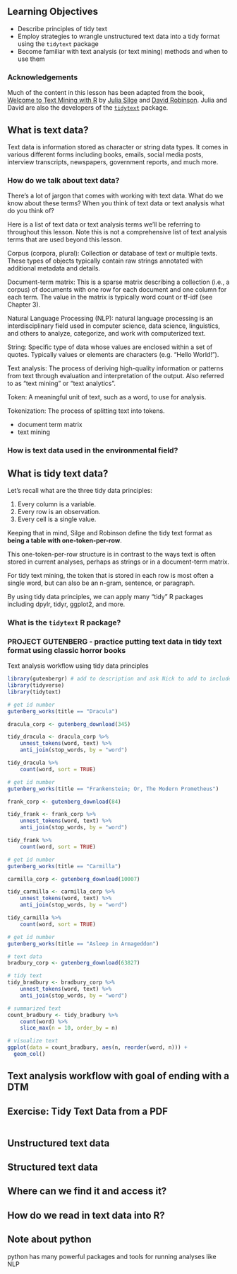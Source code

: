## Learning Objectives {.unnumbered}

- Describe principles of tidy text 
- Employ strategies to wrangle unstructured text data into a tidy format using the `tidytext` package
- Become familiar with text analysis (or text mining) methods and when to use them

::: {.callout-note}
### Acknowledgements
Much of the content in this lesson has been adapted from the book, [Welcome to Text Mining with R](https://www.tidytextmining.com/) by [Julia Silge](https://juliasilge.com/) and [David Robinson](http://varianceexplained.org/). Julia and David are also the developers of the [`tidytext`](https://juliasilge.github.io/tidytext/) package.
:::

## What is text data?

Text data is information stored as character or string data types. It comes in various different forms including books, emails, social media posts, interview transcripts, newspapers, government reports, and much more. 

### How do we talk about text data?

There's a lot of jargon that comes with working with text data. What do we know about these terms? When you think of text data or text analysis what do you think of?

Here is a list of text data or text analysis terms we'll be referring to throughout this lesson. Note this is not a comprehensive list of text analysis terms that are used beyond this lesson.

Corpus (corpora, plural): Collection or database of text or multiple texts. These types of objects typically contain raw strings annotated with additional metadata and details.

Document-term matrix: This is a sparse matrix describing a collection (i.e., a corpus) of documents with one row for each document and one column for each term. The value in the matrix is typically word count or tf-idf (see Chapter 3).

Natural Language Processing (NLP): natural language processing is an interdisciplinary field used in computer science, data science, linguistics, and others to analyze, categorize, and work with computerized text.

String: Specific type of data whose values are enclosed within a set of quotes. Typically values or elements are characters (e.g. "Hello World!").

Text analysis: The process of deriving high-quality information or patterns from text through evaluation and interpretation of the output. Also referred to as "text mining" or "text analytics".

Token: A meaningful unit of text, such as a word, to use for analysis.

Tokenization: The process of splitting text into tokens.

- document term matrix
- text mining

### How is text data used in the environmental field?


## What is tidy text data?

Let's recall what are the three tidy data principles:

1. Every column is a variable.
2. Every row is an observation. 
3. Every cell is a single value. 

Keeping that in mind, Silge and Robinson define the tidy text format as **being a table with one-token-per-row**.

This one-token-per-row structure is in contrast to the ways text is often stored in current analyses, perhaps as strings or in a document-term matrix.

For tidy text mining, the token that is stored in each row is most often a single word, but can also be an n-gram, sentence, or paragraph.

By using tidy data principles, we can apply many "tidy" R packages including dpylr, tidyr, ggplot2, and more.

### What is the `tidytext` R package?


### PROJECT GUTENBERG - practice putting text data in tidy text format using classic horror books

Text analysis workflow using tidy data principles 

```r
library(gutenbergr) # add to description and ask Nick to add to included crab
library(tidyverse)
library(tidytext)
```

```r
# get id number
gutenberg_works(title == "Dracula")

dracula_corp <- gutenberg_download(345)

tidy_dracula <- dracula_corp %>% 
    unnest_tokens(word, text) %>% 
    anti_join(stop_words, by = "word")

tidy_dracula %>% 
    count(word, sort = TRUE)
```

```r
# get id number
gutenberg_works(title == "Frankenstein; Or, The Modern Prometheus")

frank_corp <- gutenberg_download(84)

tidy_frank <- frank_corp %>% 
    unnest_tokens(word, text) %>% 
    anti_join(stop_words, by = "word")

tidy_frank %>% 
    count(word, sort = TRUE)
```

```r
# get id number
gutenberg_works(title == "Carmilla")

carmilla_corp <- gutenberg_download(10007)

tidy_carmilla <- carmilla_corp %>% 
    unnest_tokens(word, text) %>% 
    anti_join(stop_words, by = "word")

tidy_carmilla %>% 
    count(word, sort = TRUE)
```

```r
# get id number
gutenberg_works(title == "Asleep in Armageddon")

# text data
bradbury_corp <- gutenberg_download(63827)

# tidy text
tidy_bradbury <- bradbury_corp %>% 
    unnest_tokens(word, text) %>% 
    anti_join(stop_words, by = "word")

# summarized text
count_bradbury <- tidy_bradbury %>%
    count(word) %>% 
    slice_max(n = 10, order_by = n)

# visualize text
ggplot(data = count_bradbury, aes(n, reorder(word, n))) +
  geom_col()
```

## Text analysis workflow with goal of ending with a DTM

## Exercise: Tidy Text Data from a PDF

```r

```


## Unstructured text data

## Structured text data

## Where can we find it and access it?

## How do we read in text data into R?

## Note about python

python has many powerful packages and tools for running analyses like NLP
